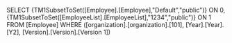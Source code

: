 SELECT {TM1SubsetToSet([Employee].[Employee],"Default","public")} ON 0, {TM1SubsetToSet([EmployeeList].[EmployeeList],"1234","public")} ON 1 FROM [Employee] WHERE ([organization].[organization].[101], [Year].[Year].[Y2], [Version].[Version].[Version 1])